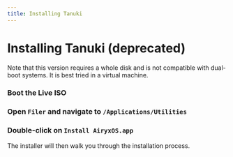 ```yaml
---
title: Installing Tanuki
---
```



# Installing Tanuki (deprecated)

<Callout type="warning" emoji="⚠️">
    Note that this version requires a whole disk and is not compatible with dual-boot systems. It is best tried in a virtual machine.
</Callout>

<Steps>

### Boot the Live ISO
### Open `Filer` and navigate to `/Applications/Utilities`
### Double-click on `Install AiryxOS.app`

</Steps>

The installer will then walk you through the installation process.
